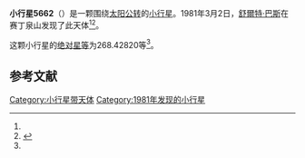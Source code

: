 {{Infobox planet
| bgcolour = #FFFFC0
| name = 5662 Wendycalvin
| symbol = 
| image = 
| caption = 
| discovery = yes
| discovery_ref = 
| discoverer = [[舒爾特·巴斯|舒爾特·巴斯]]
| discovery_site = [[赛丁泉山|赛丁泉山]] 
| discovered = 1981年3月2日
| designations = yes
| mp_name = 
| named_after = 
| alt_names = 1981 EL4/ 1991 DP1
| mp_category = [[主带小行星|主带小行星]]
| orbit_ref = <ref name="a">[http://ssd.jpl.nasa.gov/sbdb.cgi?sstr=5662 5662 Wendycalvin] {{Wayback|url=http://ssd.jpl.nasa.gov/sbdb.cgi?sstr=5662 |date=20140814231403 }}，小行星數據庫瀏覽器（JPL Small-Body Database Browser）－[[美国国家航空航天局|美国国家航空航天局]]喷气推进实验室</ref>
| epoch = 2456400.5 (2013年4月18日更新)
| aphelion = {{convert|3.0626535|AU|km|3|abbr=on|lk=out}}
| perihelion = {{convert|2.9225483|AU|km|3|abbr=on}}
| semimajor = {{convert|2.9926009|AU|km|3|abbr=on}}
| eccentricity = 0.0234086
| period = 1890.913415 [[日|日]]<br />5.18[[儒略年|儒略年]]
| avg_speed = 
| inclination = 8.53917
| asc_node = 307.90210
| mean_anomaly = 
| arg_peri = 268.42820
| satellites = 
| physical_characteristics = yes
| dimensions = 
| mass = 
| density = 
| surface_grav = 
| escape_velocity = 
| sidereal_day = 
| axial_tilt = 
| pole_ecliptic_lat = 
| pole_ecliptic_lon = 
| albedo = 
| temperatures= 
| temp_name1 = 
| mean_temp_1 = 
| max_temp_1 = 
| temp_name2 = 
| max_temp_2 = 
| spectral_type = 
| abs_magnitude = 268.42820
}}

'''小行星5662'''（{{lang-en|5662 Wendycalvin}}）是一颗围绕[[太阳|太阳]][[公转|公转]]的[[小行星|小行星]]。1981年3月2日，[[舒爾特·巴斯|舒爾特·巴斯]]在赛丁泉山发现了此天体<ref name="a" /><ref>{{cite news|title=小行星列表|url=http://cfa-www.harvard.edu/iau/lists/NumberedMPs.txt|accessdate=2013-07-08|newspaper=哈佛大学|archive-date=2008-05-17|archive-url=https://web.archive.org/web/20080517010638/http://cfa-www.harvard.edu/iau/lists/NumberedMPs.txt|dead-url=no}}</ref>。

这颗小行星的[[绝对星等|绝对星等]]为268.42820等<ref name="a" />。

==参考文献==
{{reflist}}
{{Minor Planet Number|[[小行星5661|小行星5661]]|[[小行星5663|小行星5663]]}}

{{小天体}}

[[Category:小行星带天体|Category:小行星带天体]]
[[Category:1981年发现的小行星|Category:1981年发现的小行星]]

{{asteroid-stub}}